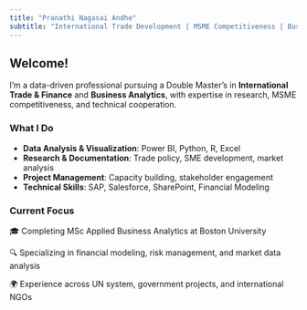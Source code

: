 ```yaml
---
title: "Pranathi Nagasai Andhe"
subtitle: "International Trade Development | MSME Competitiveness | Business Analytics"
---
```


## Welcome!

I'm a data-driven professional pursuing a Double Master's in **International Trade & Finance** and **Business Analytics**, with expertise in research, MSME competitiveness, and technical cooperation.

### What I Do

- **Data Analysis & Visualization**: Power BI, Python, R, Excel
- **Research & Documentation**: Trade policy, SME development, market analysis
- **Project Management**: Capacity building, stakeholder engagement
- **Technical Skills**: SAP, Salesforce, SharePoint, Financial Modeling

### Current Focus

🎓 Completing MSc Applied Business Analytics at Boston University

🔍 Specializing in financial modeling, risk management, and market data analysis

🌍 Experience across UN system, government projects, and international NGOs
